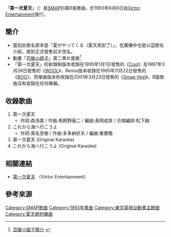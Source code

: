 {{infobox Single
| Name       = 第一次夏天
| Artist     = [[SMAP|SMAP]]
| from Album = 
| A-side     =
| B-side     = これから海へ行こうよ
| Released   = 1993年6月6日
| Length     = 
| Genre      = [[J-POP|J-POP]]
| Label      = [[勝利娛樂|Victor Entertainment]]
| Chart position = *第7位（[[Oricon|Oricon]]）<ref>[http://www.oricon.co.jp/prof/artist/22180/products/music/292579/1/ Oricon排名]{{ja}}</ref>
| Last single = '''SMAP'''<br/>[[永不忘記|永不忘記]]<br/>（1993年）
| This single = '''SMAP'''<br/>'''第一次夏天'''<br/>（1993年）
| Next single = '''SMAP'''<br/>[[妳是妳|妳是妳]]<br/>（1993年）}}

「'''第一次夏天'''」（{{lang-ja|'''はじめての夏'''}}）是[[SMAP|SMAP]]的第8張單曲，於1993年6月6日由[[勝利娛樂|Victor Entertainment]]發行。

==簡介==
*當初此歌名原本是「夏がやってくる（夏天來到了）」，在廣播中也是以這歌名介紹，直到正式發售前才改名。
*動畫「[[百變小姬子|百變小姬子]]」第二季片尾歌<ref>[http://www.amy.hi-ho.ne.jp/masuda/anime/hime/hime.html 百變小姬子簡介] {{Wayback|url=http://www.amy.hi-ho.ne.jp/masuda/anime/hime/hime.html |date=20150407063900 }}{{ja}}</ref>
*「第一次夏天」的新錄制版本收錄在1995年1月1日發售的《[[Cool|Cool]]》及1997年3月26日發售的《[[WOOL|WOOL]]》，Remix版本收錄在1995年11月22日發售的《[[BOO(SMAP)|BOO]]》，而單曲版本則收錄在2001年3月23日發售的《[[Smap_Vest|Smap Vest]]》，B面歌曲沒有收錄在任何專輯。 

==收錄歌曲==
# 第一次夏天
#* 作詞:森浩美 / 作曲:馬飼野康二 / 編曲:長岡成貢 / 合唱編排:松下誠
# これから海へ行こうよ
#* 作詞:真名杏樹  / 作曲:多多納好夫  / 編曲:重實徹 
# 第一次夏天 (Original Karaoke)
# これから海へ行こうよ (Original Karaoke)
 
==相關連結==
* [http://www.jvcmusic.co.jp/-/Discography/A002763/VIDL-10351.html 第一次夏天] {{Wayback|url=http://www.jvcmusic.co.jp/-/Discography/A002763/VIDL-10351.html |date=20100620191506 }} （Victor Entertainment）{{ja}}

==參考來源==
{{reflist}}

{{SMAP}}
{{DEFAULTSORT:Hajimete no Natsu}}
[[Category:SMAP歌曲|Category:SMAP歌曲]]
[[Category:1993年單曲|Category:1993年單曲]]
[[Category:東京電視台動畫主題曲|Category:東京電視台動畫主題曲]]
[[Category:夏天題材樂曲|Category:夏天題材樂曲]]